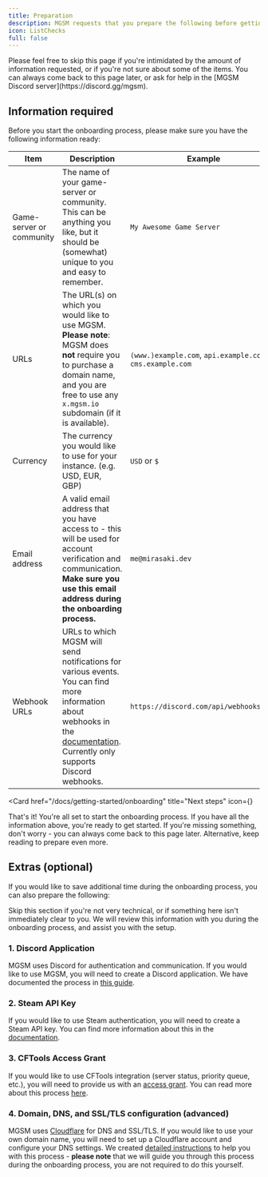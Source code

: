 ```yaml
---
title: Preparation
description: MGSM requests that you prepare the following before getting started. While not technically required, it will make the onboarding process much smoother and quicker.
icon: ListChecks
full: false
---
```



<Callout type="info">
  Please feel free to skip this page if you're intimidated by the amount of
  information requested, or if you're not sure about some of the items. You can
  always come back to this page later, or ask for help in the [MGSM Discord
  server](https://discord.gg/mgsm).
</Callout>

## Information required

Before you start the onboarding process, please make sure you have the following information ready:

| Item                     | Description                                                                                                                                                                                            | Example                                                   |
| ------------------------ | ------------------------------------------------------------------------------------------------------------------------------------------------------------------------------------------------------ | --------------------------------------------------------- |
| Game-server or community | The name of your game-server or community. This can be anything you like, but it should be (somewhat) unique to you and easy to remember.                                                              | `My Awesome Game Server`                                  |
| URLs                     | The URL(s) on which you would like to use MGSM. **Please note**: MGSM does **not** require you to purchase a domain name, and you are free to use any `x.mgsm.io` subdomain (if it is available).      | `(www.)example.com`, `api.example.com`, `cms.example.com` |
| Currency                 | The currency you would like to use for your instance. (e.g. USD, EUR, GBP)                                                                                                                             | `USD` or `$`                                              |
| Email address            | A valid email address that you have access to - this will be used for account verification and communication. **Make sure you use this email address during the onboarding process.**                  | `me@mirasaki.dev`                                         |
| Webhook URLs             | URLs to which MGSM will send notifications for various events. You can find more information about webhooks in the [documentation](/docs/advanced/webhooks). Currently only supports Discord webhooks. | `https://discord.com/api/webhooks/...`                    |

<Card
  href="/docs/getting-started/onboarding"
  title="Next steps"
  icon={<CheckIcon className="text-green-500" />}
>
  That's it! You're all set to start the onboarding process. If you have all the
  information above, you're ready to get started. If you're missing something,
  don't worry - you can always come back to this page later. Alternative, keep
  reading to prepare even more.
</Card>

## Extras (optional)

If you would like to save additional time during the onboarding process, you can also prepare the following:

<Callout type="warn">
  Skip this section if you're not very technical, or if something here isn't
  immediately clear to you. We will review this information with you during the
  onboarding process, and assist you with the setup.
</Callout>

### 1. Discord Application

MGSM uses Discord for authentication and communication. If you would like to use MGSM, you will need to create a Discord application. We have documented the process in [this guide](/docs/integrations/discord).

### 2. Steam API Key

If you would like to use Steam authentication, you will need to create a Steam API key. You can find more information about this in the [documentation](/docs/integrations/steam).

### 3. CFTools Access Grant

If you would like to use CFTools integration (server status, priority queue, etc.), you will need to provide us with an [access grant](https://app.cftools.cloud/authorize/6709668146b3a1fc4c9de212). You can read more about this process [here](/docs/integrations/cftools).

### 4. Domain, DNS, and SSL/TLS configuration (advanced)

MGSM uses [Cloudflare](https://cloudflare.com) for DNS and SSL/TLS. If you would like to use your own domain name, you will need to set up a Cloudflare account and configure your DNS settings. We created [detailed instructions](/docs/advanced/cloudflare) to help you with this process - **please note** that we will guide you through this process during the onboarding process, you are not required to do this yourself.
